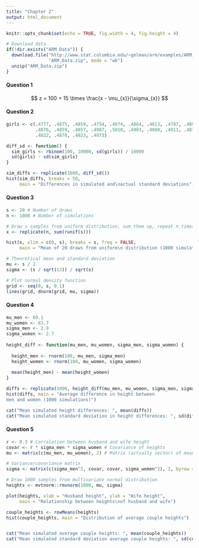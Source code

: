 ```yaml
---
title: "Chapter 2"
output: html_document
---
```


```r
knitr::opts_chunk$set(echo = TRUE, fig.width = 4, fig.height = 4)
```

```r
# Download data
if(!dir.exists("ARM_Data")) {
  download.file("http://www.stat.columbia.edu/~gelman/arm/examples/ARM_Data.zip",
                "ARM_Data.zip", mode = "wb")
  unzip("ARM_Data.zip")
}
```

#### Question 1

$$ z = 100 + 15 \times \frac{x - \mu_{x}}{\sigma_{x}} $$

#### Question 2
```r

girls <- c(.4777, .4875, .4859, .4754, .4874, .4864, .4813, .4787, .4895, .4797, 
           .4876, .4859, .4857, .4907, .5010, .4903, .4860, .4911, .4871, .4725, 
           .4822, .4870, .4823, .4973)

diff_sd <- function() {
  sim_girls <- rbinom(100, 10000, sd(girls)) / 10000
  sd(girls) - sd(sim_girls)
}

sim_diffs <- replicate(1000, diff_sd())
hist(sim_diffs, breaks = 50, 
     main = "Differences in simulated and\nactual standard deviations")
```

#### Question 3
```r
s <- 20 # Number of draws
n <- 1000 # Number of simulations

# Draw s samples from uniform distribution, sum them up, repeat n times
x <- replicate(n, sum(runif(s)))

hist(x, xlim = c(0, s), breaks = s, freq = FALSE, 
     main = "Mean of 20 draws from uniform\n distribution (1000 simulations)")

# Theoretical mean and standard deviation
mu <- s / 2
sigma <- (s / sqrt(12)) / sqrt(s)

# Plot normal density function
grid <- seq(0, s, 0.1)
lines(grid, dnorm(grid, mu, sigma))
```

#### Question 4
```r
mu_men <- 69.1
mu_women <- 63.7
sigma_men <- 2.9
sigma_women <- 2.7
  
height_diff <- function(mu_men, mu_women, sigma_men, sigma_women) {
  
  height_men <- rnorm(100, mu_men, sigma_men)
  height_women <- rnorm(100, mu_women, sigma_women)
  
  mean(height_men) - mean(height_women)
}

diffs <- replicate(1000, height_diff(mu_men, mu_women, sigma_men, sigma_women))
hist(diffs, main = "Average difference in height between
men and women (1000 simulations)")

cat("Mean simulated height differences: ", mean(diffs))
cat("Mean simulated standard deviation in height differences: ", sd(diffs))
```

#### Question 5

```r
r <- 0.3 # Correlation between husband and wife height
covar <- r * sigma_men * sigma_women # Covariance of heights
mu <- matrix(c(mu_men, mu_women), 2) # Matrix (actually vector) of means

# Variance/covariance matrix
sigma <- matrix(c(sigma_men^2, covar, covar, sigma_women^2), 2, byrow = TRUE)

# Draw 1000 samples from multivariate normal distribution
heights <- mvtnorm::rmvnorm(1000, mu, sigma)

plot(heights, xlab = "Husband height", ylab = "Wife height",
     main = "Relationship between heights\nof husband and wife")

couple_heights <- rowMeans(heights)
hist(couple_heights, main = "Distribution of average couple heights")


cat("Mean simulated average couple heights: ", mean(couple_heights))
cat("Mean simulated standard deviation average couple heights: ", sd(couple_heights))
```
